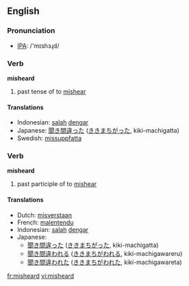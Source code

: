 ==English==
=== Pronunciation ===
*[[w:IPA|IPA]]: /'mɪshɜɻd/

=== Verb ===
'''misheard'''

# past tense of to [[mishear]]

==== Translations ====
*Indonesian: [[salah]] [[dengar]]
*Japanese: [[聞き間違った]] ([[ききまちがった]], kiki-machigatta)
*Swedish: [[missuppfatta]]

=== Verb ===
'''misheard'''

# past participle of to [[mishear]]

==== Translations ====
*Dutch: [[misverstaan]]
*French: [[malentendu]]
*Indonesian: [[salah]] [[dengar]]
*Japanese:
** [[聞き間違った]] ([[ききまちがった]], kiki-machigatta)
** [[聞き間違われる]] ([[ききまちがわれる]], kiki-machigawareru)
** [[聞き間違われた]] ([[ききまちがわれた]], kiki-machigawareta)

[[fr:misheard]]
[[vi:misheard]]